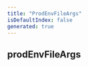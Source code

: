 ```yaml
---
title: "ProdEnvFileArgs"
isDefaultIndex: false
generated: true
---
```



<!-- This file was generated from the CommandKit source. Do not modify. Instead, re-run the "docgen" script -->


## prodEnvFileArgs

<GenerationInfo sourceFile="packages/commandkit/src/cli/env.ts" sourceLine="29" packageName="commandkit" />



